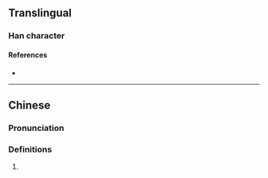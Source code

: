 {{character info}}
==Translingual==

===Han character===
{{Han char|rn=30|rad=口|as=11|sn=14|four=63073|canj=RJPU,XRJPU|ids=⿰口密}}

====References====
* {{Han ref|kx=0206.201|hdz=10679.070|uh=5627|ud=22055|bh=E147|bd=57671}}

----

==Chinese==
{{zh-forms}}

===Pronunciation===
{{zh-pron
|m=mì
|c=mat6
|cat=n
}}

===Definitions===
{{zh-hanzi}}

# {{zh-only|嘧啶}}